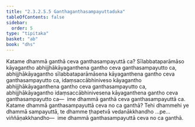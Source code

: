 ```yaml
---
title: "2.3.2.5.5 Ganthaganthasampayuttaduka"
tableOfContents: false
sidebar:
  order: 5
type: "tipitaka"
basket: "ab"
book: "dhs"
---
```



<DynamicBreadcrumb />

<Division number="1152" book="dhs">

<Paragraph number="1846" book="dhs">
Katame dhammā ganthā ceva ganthasampayuttā ca? Sīlabbataparāmāso kāyagantho abhijjhākāyaganthena gantho ceva ganthasampayutto ca, abhijjhākāyagantho sīlabbataparāmāsena kāyaganthena gantho ceva ganthasampayutto ca, idaṃsaccābhiniveso kāyagantho abhijjhākāyaganthena gantho ceva ganthasampayutto ca, abhijjhākāyagantho idaṃsaccābhinivesena kāyaganthena gantho ceva ganthasampayutto ca—  ime dhammā ganthā ceva ganthasampayuttā ca.
</Paragraph>

</Division>
<Division number="1153" book="dhs">

<Paragraph number="1847" book="dhs">
Katame dhammā ganthasampayuttā ceva no ca ganthā? Tehi dhammehi ye dhammā sampayuttā, te dhamme ṭhapetvā vedanākkhandho …pe…  viññāṇakkhandho—  ime dhammā ganthasampayuttā ceva no ca ganthā.
</Paragraph>
</Division>